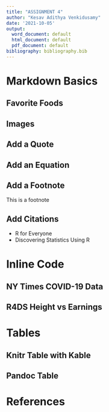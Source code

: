 ```yaml
---
title: "ASSIGNMENT 4"
author: "Kesav Adithya Venkidusamy"
date: '2021-10-05'
output:
  word_document: default
  html_document: default
  pdf_document: default
bibliography: bibliography.bib
---
```


# Markdown Basics

## Favorite Foods

## Images

## Add a Quote

## Add an Equation

## Add a Footnote

This is a footnote

## Add Citations

* R for Everyone
* Discovering Statistics Using R

# Inline Code

## NY Times COVID-19 Data

## R4DS Height vs Earnings

# Tables

## Knitr Table with Kable

## Pandoc Table

# References